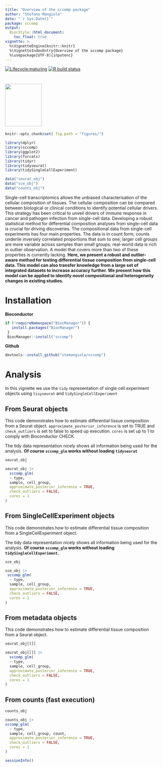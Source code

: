 ```yaml
---
title: "Overview of the sccomp package"
author: "Stefano Mangiola"
date: "`r Sys.Date()`"
package: sccomp
output:
  BiocStyle::html_document:
    toc_float: true
vignette: >
  %\VignetteEngine{knitr::knitr}
  %\VignetteIndexEntry{Overview of the sccomp package}
  %\usepackage[UTF-8]{inputenc}
---
```


<!-- badges: start -->
[![Lifecycle:maturing](https://img.shields.io/badge/lifecycle-maturing-blue.svg)](https://www.tidyverse.org/lifecycle/#maturing) [![R build status](https://github.com/stemangiola/tidyseurat/workflows/R-CMD-check/badge.svg)](https://github.com/stemangiola/tidyseurat/actions/)
<!-- badges: end -->

#  <img src="figures/logo-01.png" height="139px" width="120px" />

```r
knitr::opts_chunk$set( fig.path = "figures/")
```


```r
library(dplyr)
library(sccomp)
library(ggplot2)
library(forcats)
library(tidyr)
library(tidyseurat)
library(tidySingleCellExperiment)

data("seurat_obj")
data("sce_obj")
data("counts_obj")
```

Single-cell transcriptomics allows the unbiased characterisation of the cellular composition of tissues. The cellular composition can be compared between biological or clinical conditions to identify potential cellular drivers. This strategy has been critical to unveil drivers of immune response in cancer and pathogen infection from single-cell data. Developing a robust statistical method for differential composition analyses from single-cell data is crucial for driving discoveries. The compositional data from single-cell experiments has four main properties. The data is in count form; counts underlie inversely correlated proportions that sum to one; larger cell groups are more variable across samples than small groups; real-world data is rich in outlier observation. A model that covers more than two of these properties is currently lacking. **Here, we present a robust and outlier-aware method for testing differential tissue composition from single-cell data. This model can also transfer knowledge from a large set of integrated datasets to increase accuracy further. We present how this model can be applied to identify novel compositional and heterogeneity changes in existing studies.**

# Installation 

**Bioconductor**

```r
if (!requireNamespace("BiocManager")) {
   install.packages("BiocManager")
 }
 BiocManager::install("sccomp")
```

**Github**

```r
devtools::install_github("stemangiola/sccomp")
```

# Analysis

In this vignette we use the `tidy` representation of single cell experiment objects using `tisyseurat` and `tidySingleCellExperiment`

## From Seurat objects

This code demonstrates how to estimate differential tissue composition from a Seurat object. `approximate_posterior_inference` is set to TRUE and `check_outliers` is set to false to speed up execution. `cores` is set up to 1 to comply with Bioconductor CHECK.

The tidy data representation nicely shows all information being used for the analysis. **Of course `sccomp_glm` works without loading `tidyseurat` **

```r
seurat_obj
```

```r

seurat_obj |>
  sccomp_glm( 
  ~ type, 
  sample, cell_group,
  approximate_posterior_inference = TRUE, 
  check_outliers = FALSE,
  cores = 1
)
```

## From SingleCellExperiment objects

This code demonstrates how to estimate differential tissue composition from a SingleCellExperiment object.

The tidy data representation nicely shows all information being used for the analysis. **Of course `sccomp_glm` works without loading `tidySingleCellExperiment`.**

```r
sce_obj
```

```r
sce_obj |>
 sccomp_glm( 
  ~ type, 
  sample, cell_group,
  approximate_posterior_inference = TRUE, 
  check_outliers = FALSE,
  cores = 1
)
```

## From metadata objects

This code demonstrates how to estimate differential tissue composition from a Seurat object.

```r
seurat_obj[[]]
```

```r
seurat_obj[[]] |>
  sccomp_glm( 
  ~ type, 
  sample, cell_group, 
  approximate_posterior_inference = TRUE, 
  check_outliers = FALSE,
  cores = 1
)

```

## From counts (fast execution)

```r
counts_obj
```

```r

counts_obj |>
sccomp_glm( 
  ~ type, 
  sample, cell_group, count, 
  approximate_posterior_inference = TRUE, 
  check_outliers = FALSE,
  cores = 1
)

```

```r
sessionInfo()
```

